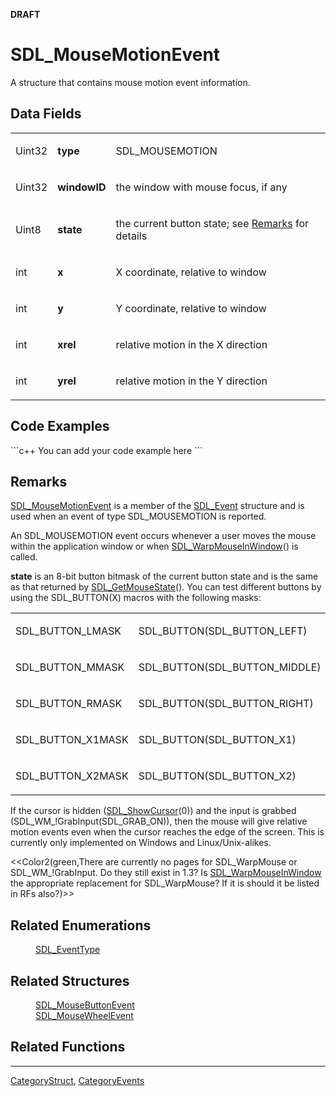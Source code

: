 <!-- pragma section-numbers off -->
<!-- pragma disable-camelcase -->
'''DRAFT'''

= SDL_MouseMotionEvent =
A structure that contains mouse motion event information.


== Data Fields ==
{|
|Uint32
|'''type'''
|SDL_MOUSEMOTION
|-
|Uint32
|'''windowID'''
|the window with mouse focus, if any
|-
|Uint8
|'''state'''
|the current button state; see [[#Remarks|Remarks]] for details
|-
|int
|'''x'''
|X coordinate, relative to window
|-
|int
|'''y'''
|Y coordinate, relative to window
|-
|int
|'''xrel'''
|relative motion in the X direction
|-
|int
|'''yrel'''
|relative motion in the Y direction
|}


== Code Examples ==
```c++
You can add your code example here
```

== Remarks ==
[[SDL_MouseMotionEvent]] is a member of the [[SDL_Event]] structure and is used when an event of type SDL_MOUSEMOTION is reported.

An SDL_MOUSEMOTION event occurs whenever a user moves the mouse within the application window or when [[SDL_WarpMouseInWindow]]() is called. 

'''state''' is an 8-bit button bitmask of the current button state and is the same as that returned by [[SDL_GetMouseState]]().  You can test different buttons by using the SDL_BUTTON(X) macros with the following masks:
{|
|SDL_BUTTON_LMASK
|SDL_BUTTON(SDL_BUTTON_LEFT)
|-
|SDL_BUTTON_MMASK
|SDL_BUTTON(SDL_BUTTON_MIDDLE)
|-
|SDL_BUTTON_RMASK
|SDL_BUTTON(SDL_BUTTON_RIGHT)
|-
|SDL_BUTTON_X1MASK
|SDL_BUTTON(SDL_BUTTON_X1)
|-
|SDL_BUTTON_X2MASK
|SDL_BUTTON(SDL_BUTTON_X2)
|}

If the cursor is hidden ([[SDL_ShowCursor]](0)) and the input is grabbed (SDL_WM_!GrabInput(SDL_GRAB_ON)), then the mouse will give relative motion events even when the cursor reaches the edge of the screen. This is currently only implemented on Windows and Linux/Unix-alikes. 

<<Color2(green,There are currently no pages for SDL_WarpMouse or SDL_WM_!GrabInput.  Do they still exist in 1.3?  Is [[SDL_WarpMouseInWindow]] the appropriate replacement for SDL_WarpMouse?  If it is should it be listed in RFs also?)>>

== Related Enumerations ==
:[[SDL_EventType]]

== Related Structures ==
:[[SDL_MouseButtonEvent]]
:[[SDL_MouseWheelEvent]]

== Related Functions ==

----
[[CategoryStruct]], [[CategoryEvents]]
